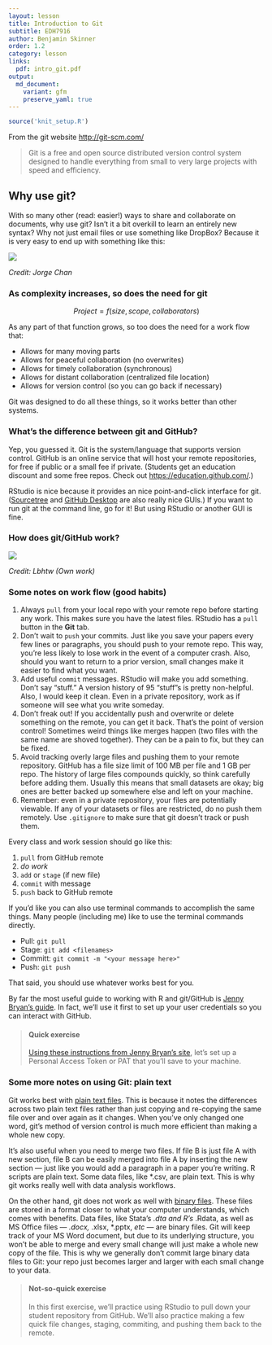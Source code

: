```yaml
---
layout: lesson
title: Introduction to Git
subtitle: EDH7916
author: Benjamin Skinner
order: 1.2
category: lesson
links:
  pdf: intro_git.pdf
output:
  md_document:
    variant: gfm
    preserve_yaml: true
---
```


```r
source('knit_setup.R')
```


From the git website [http://git-scm.com/](http://git-scm.com/)

> Git is a free and open source distributed version control system
> designed to handle everything from small to very large projects with
> speed and efficiency.  
 
## Why use git?

With so many other (read: easier!) ways to share and collaborate on
documents, why use git? Isn't it a bit overkill to learn an entirely
new syntax? Why not just email files or use something like DropBox?
Because it is very easy to end up with something like this:

[![](https://pbs.twimg.com/media/B9HgQmDIEAALfb4.jpg)](http://www.phdcomics.com/comics/archive.php?comicid=1531)

*Credit: Jorge Chan*

### As complexity increases, so does the need for git

$$ Project = f(size, scope, collaborators) $$

As any part of that function grows, so too does the need for a work flow that:  

* Allows for many moving parts
* Allows for peaceful collaboration (no overwrites)
* Allows for timely collaboration (synchronous)
* Allows for distant collaboration (centralized file location)
* Allows for version control (so you can go back if necessary)

Git was designed to do all these things, so it works better than other systems.

### What's the difference between git and GitHub?

Yep, you guessed it. Git is the system/language that supports version
control. GitHub is an online service that will host your remote
repositories, for free if public or a small fee if private. (Students
get an education discount and some free repos. Check out
[https://education.github.com/](https://education.github.com/).)  

RStudio is nice because it provides an nice point-and-click interface
for git. ([Sourcetree](https://www.sourcetreeapp.com) and [GitHub
Desktop](https://desktop.github.com) are also really nice GUIs.) If
you want to run git at the command line, go for it! But
using RStudio or another GUI is fine.  

### How does git/GitHub work?

[![](http://upload.wikimedia.org/wikipedia/commons/2/29/Git_data_flow.png)](https://commons.wikimedia.org/wiki/File:Git_data_flow.png)

*Credit: Lbhtw (Own work)*

### Some notes on work flow (good habits)

1. Always `pull` from your local repo with your remote repo before
   starting any work. This makes sure you have the latest
   files. RStudio has a `pull` button in the **Git** tab. 
2. Don't wait to `push` your commits. Just like you save your papers
   every few lines or paragraphs, you should push to your remote
   repo. This way, you're less likely to lose work in the event of a
   computer crash. Also, should you want to return to a prior version,
   small changes make it easier to find what you want.  
3. Add useful `commit` messages. RStudio will make you add
   something. Don't say "stuff." A version history of 95 "stuff"s is
   pretty non-helpful. Also, I would keep it clean. Even in a private
   repository, work as if someone will see what you write someday.  
4. Don't freak out! If you accidentally push and overwrite or delete
   something on the remote, you can get it back. That's the point of
   version control! Sometimes weird things like merges happen (two
   files with the same name are shoved together). They can be a pain
   to fix, but they can be fixed.
5. Avoid tracking overly large files and pushing them to your remote
   repository. GitHub has a file size limit of 100 MB per file and 1
   GB per repo. The history of large files compounds quickly, so think
   carefully before adding them. Usually this means that small
   datasets are okay; big ones are better backed up somewhere else and
   left on your machine.
6. Remember: even in a private repository, your files are potentially
   viewable. If any of your datasets or files are restricted, do no
   push them remotely. Use `.gitignore` to make sure that git doesn't
   track or push them.

Every class and work session should go like this:

1. `pull` from GitHub remote
2. _do work_
3. `add` or `stage` (if new file) 
4. `commit` with message
5. `push` back to GitHub remote

If you'd like you can also use terminal commands to accomplish the
same things. Many people (including me) like to use the terminal
commands directly.

- Pull: `git pull`
- Stage: `git add <filenames>`
- Committ: `git commit -m "<your message here>"`
- Push: `git push`

That said, you should use whatever works best for you. 

By far the most useful guide to working with R and git/GitHub is
[Jenny Bryan's guide](https://happygitwithr.com/). In fact, we'll use
it first to set up your user credentials so you can interact with
GitHub.

> #### Quick exercise
> [Using these instructions from Jenny Bryan's
> site](https://happygitwithr.com/https-pat.html#tldr), let's set up a 
> Personal Access Token or PAT that you'll save to your machine.

### Some more notes on using Git: plain text

Git works best with [plain text
files](https://en.wikipedia.org/wiki/Plain_text). This is because it
notes the differences across two plain text files rather than just
copying and re-copying the same file over and over again as it
changes. When you've only changed one word, git's method of version
control is much more efficient than making a whole new copy.

It's also useful when you need to merge two files. If file B is just
file A with new section, file B can be easily merged into file A by
inserting the new section --- just like you would add a paragraph in a
paper you're writing. R scripts are plain text. Some data files, like
*.csv, are plain text. This is why git works really well with data
analysis workflows.

On the other hand, git does not work as well with [binary
files](https://en.wikipedia.org/wiki/Binary_file). These files are
stored in a format closer to what your computer understands, which
comes with benefits. Data files, like Stata's *.dta and R's *.Rdata,
as well as MS Office files --- *.docx, *.xlsx, *.pptx, _etc_ --- are
binary files. Git will keep track of your MS Word document, but due to
its underlying structure, you won't be able to merge and every small
change will just make a whole new copy of the file. This is why we
generally don't commit large binary data files to Git: your repo just
becomes larger and larger with each small change to your data.

> #### Not-so-quick exercise
> In this first exercise, we'll practice using RStudio to pull down
> your student repository from GitHub. We'll also practice making a
> few quick file changes, staging, commiting, and pushing them back to
> the remote.
